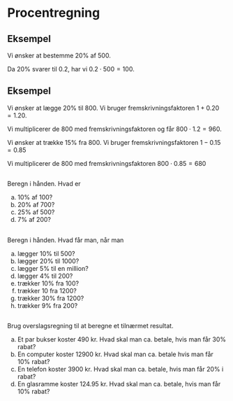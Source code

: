 # Procentregning

## Eksempel
Vi ønsker at bestemme 20% af 500.

Da 20% svarer til 0.2, har vi $0.2 \cdot 500=100$.

## Eksempel
Vi ønsker at lægge 20% til 800. 
Vi bruger fremskrivningsfaktoren $1+0.20=1.20$.

Vi multiplicerer de 800 med fremskrivningsfaktoren og får $800 \cdot 1.2 = 960$.

Vi ønsker at trække 15% fra 800.
Vi bruger fremskrivningsfaktoren $1-0.15=0.85$

Vi multiplicerer de 800 med fremskrivningsfaktoren $800 \cdot 0.85 = 680$

##
Beregn i hånden. Hvad er

a. 10% af 100?
b. 20% af 700?
c. 25% af 500?
d. 7% af 200?

##
Beregn i hånden. Hvad får man, når man 

a. lægger 10% til 500?
b. lægger 20% til 1000?
c. lægger 5% til en million?
d. lægger 4% til 200?
e. trækker 10% fra 100?
f. trækker 10 fra 1200?
g. trækker 30% fra 1200?
h. trækker 9% fra 200?

##
Brug overslagsregning til at beregne et tilnærmet resultat.

a. Et par bukser koster 490 kr. Hvad skal man ca. betale, hvis man får 30% rabat?
b. En computer koster 12900 kr. Hvad skal man ca. betale hvis man får 10% rabat?
c. En telefon koster 3900 kr. Hvad skal man ca. betale, hvis man får 20% i rabat?
d. En glasramme koster 124.95 kr. Hvad skal man ca. betale, hvis man får 10% rabat?